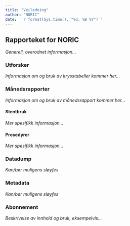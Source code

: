 ```yaml
---
title: "Veiledning"
author: "NORIC"
date: '`r format(Sys.time(), "%d. %B %Y")`'
---
```


## Rapporteket for NORIC
_Generell, overodnet informasjon..._

### Utforsker
_Informasjon om og bruk av krysstabeller kommer her..._

### Månedsrapporter
_Informasjon om og bruk av månedsrapport kommer her..._

#### Stentbruk
_Mer spesifikk informasjon..._

#### Prosedyrer
_Mer spesifikk informasjon..._

### Datadump
_Kan/bør muligens sløyfes_

### Metadata
_Kan/bør muligens sløyfes_

### Abonnement
_Beskrivelse av innhold og bruk, eksempelvis..._